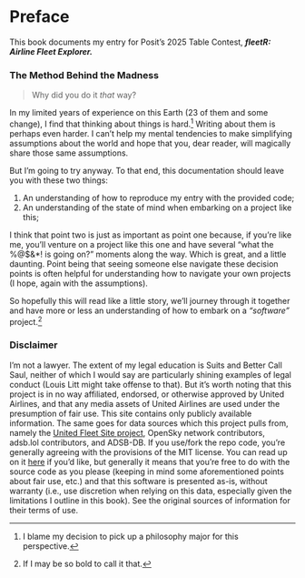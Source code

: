 # Preface {.unnumbered}

This book documents my entry for Posit's 2025 Table Contest, ***fleetR: Airline Fleet Explorer.***

### The Method Behind the Madness
> Why did you do it *that* way?

In my limited years of experience on this Earth (23 of them and some change), I find that thinking about things is hard.[^1] Writing about them is perhaps even harder. I can't help my mental tendencies to make simplifying assumptions about the world and hope that you, dear reader, will magically share those same assumptions.

But I'm going to try anyway. To that end, this documentation should leave you with these two things:

1. An understanding of how to reproduce my entry with the provided code;
2. An understanding of the state of mind when embarking on a project like this;

I think that point two is just as important as point one because, if you're like me, you'll venture on a project like this one and have several "what the %@$&*! is going on?" moments along the way. Which is great, and a little daunting. Point being that seeing someone else navigate these decision points is often helpful for understanding how to navigate your own projects (I hope, again with the assumptions).

So hopefully this will read like a little story, we'll journey through it together and have more or less an understanding of how to embark on a *"software"* project.[^2]

[^1]: I blame my decision to pick up a philosophy major for this perspective.
[^2]: If I may be so bold to call it that.

### Disclaimer
I'm not a lawyer. The extent of my legal education is Suits and Better Call Saul, neither of which I would say are particularly shining examples of legal conduct (Louis Litt might take offense to that). But it's worth noting that this project is in no way affiliated, endorsed, or otherwise approved by United Airlines, and that any media assets of United Airlines are used under the presumption of fair use. This site contains only publicly available information. The same goes for data sources which this project pulls from, namely the <a href='https://sites.google.com/site/unitedfleetsite/mainline-fleet-tracking'>United Fleet Site project</a>, OpenSky network contributors, adsb.lol contributors, and ADSB-DB. If you use/fork the repo code, you're generally agreeing with the provisions of the MIT license. You can read up on it <a href='https://en.wikipedia.org/wiki/MIT_License'>here</a> if you'd like, but generally it means that you're free to do with the source code as you please (keeping in mind some aforementioned points about fair use, etc.) and that this software is presented as-is, without warranty (i.e., use discretion when relying on this data, especially given the limitations I outline in this book). See the original sources of information for their terms of use.